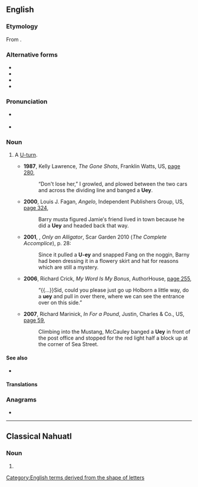 {{also|üy}}
==English==

===Etymology===
From {{m|en|U-turn|U(-turn)}} {{suffix||ey|lang=en}}.

===Alternative forms===
* {{l|en|Uey}}
* {{l|en|U-ey}}
* {{l|en|yewy}}
* {{l|en|youee}}

===Pronunciation===
* {{a|UK}} {{IPA|/ˈjuː.i/|lang=en}}
* {{audio|en-uk-uey.ogg|Audio (UK)|lang=en}}

===Noun===
{{en-noun}}

# {{lb|en|Australia|Canada|UK|US|colloquial|informal}} A [[U-turn]].
#* '''1987''', Kelly Lawrence, ''The Gone Shots'', Franklin Watts, US, [http://books.google.com.au/books?id=wcw2PjYZKx8C&q=%22uey%22%7C%22ueys%22+corner&dq=%22uey%22%7C%22ueys%22+corner&hl=en&sa=X&ei=7MaoUNThOPCVmQWprIDQBA&redir_esc=y page 280],
#*: “Don't lose her,” I growled, and plowed between the two cars and across the dividing line and banged a '''Uey'''.
#* '''2000''', Louis J. Fagan, ''Angelo'', Independent Publishers Group, US, [http://books.google.com.au/books?id=dbRIcjjxSQgC&q=%22uey%22%7C%22ueys%22+corner&dq=%22uey%22%7C%22ueys%22+corner&hl=en&sa=X&ei=7MaoUNThOPCVmQWprIDQBA&redir_esc=y page 324],
#*: Barry musta figured Jamie′s friend lived in town because he did a '''Uey''' and headed back that way.
#* '''2001''', {{w|Steve Aylett}}, ''Only an Alligator'', Scar Garden 2010 (''The Complete Accomplice''), p. 28:
#*: Since it pulled a '''U-ey''' and snapped Fang on the noggin, Barny had been dressing it in a flowery skirt and hat for reasons which are still a mystery.
#* '''2006''', Richard Crick, ''My Word Is My Bonus'', AuthorHouse, [http://books.google.com.au/books?id=teXFPfxEYywC&pg=PA255&dq=%22uey%22%7C%22ueys%22+corner&hl=en&sa=X&ei=VcCoUJayBsejmQWjqYHQDA&redir_esc=y#v=onepage&q=%22uey%22%7C%22ueys%22%20corner&f=false page 255],
#*: “{{...}}Sid, could you please just go up Holborn a little way, do a '''uey''' and pull in over there, where we can see the entrance over on this side.”
#* '''2007''', Richard Marinick, ''In For a Pound'', Justin, Charles & Co., US, [http://books.google.com.au/books?id=-f7qOcz_DaYC&pg=PA59&dq=%22uey%22%7C%22ueys%22+corner&hl=en&sa=X&ei=VcCoUJayBsejmQWjqYHQDA&redir_esc=y#v=onepage&q=%22uey%22%7C%22ueys%22%20corner&f=false page 59],
#*: Climbing into the Mustang, McCauley banged a '''Uey''' in front of the post office and stopped for the red light half a block up at the corner of Sea Street.

====See also====
* {{l|en|flip a bitch}} {{qualifier|US}}

====Translations====
{{trans-see|U-turn}}

===Anagrams===
* {{anagrams|en|Yue}}

----

==Classical Nahuatl==

===Noun===
{{nci-noun|i}}

# {{obsolete spelling of|huēyi|lang=nci}}

[[Category:English terms derived from the shape of letters]]